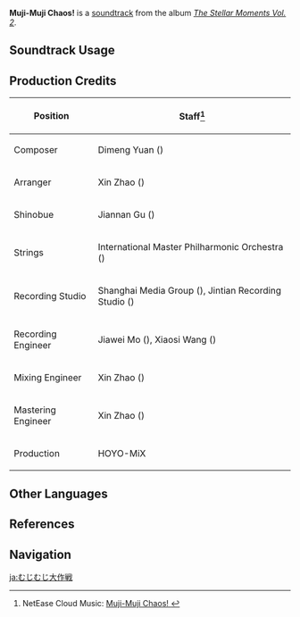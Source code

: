 {{Soundtrack Infobox
|image          = The Stellar Moments Vol. 2.png
|album          = The Stellar Moments Vol. 2
|number         = 12
|featured       =
|featured2      =
|featured3      =
|featured_disc  =
|featured_disc2 =
|featured_disc3 =
|youtube_id     = y973UF8RGm8
|spotify_id     = 3R1Tg7XBj4wkSNr1hlgJ50
|previous       = Shirasagi Princess
|next           = Eternity in a Moment
}}
'''Muji-Muji Chaos!''' is a [[soundtrack]] from the album ''[[The Stellar Moments Vol. 2]]''.

==Soundtrack Usage==
{{Soundtrack Usage
|mediaoriginal = Character Demo;;Sayu
|quest     = 
|location  = 
|domain    = 
}}

==Production Credits==
{| class="wikitable"
! Position
! Staff<ref>NetEase Cloud Music: [https://music.163.com/#/song?id=1913532414 Muji-Muji Chaos! {{zh|貉貉大作战}}]</ref>
|-
! Composer
| Dimeng Yuan ({{zh|苑迪萌}})
|-
! Arranger
| Xin Zhao ({{zh|赵鑫}})
|-
! Shinobue
| Jiannan Gu ({{zh|顾剑楠}})
|-
! Strings
| International Master Philharmonic Orchestra ({{zh|国际首席爱乐乐团}})
|-
! Recording Studio
| Shanghai Media Group ({{zh|上海广播大厦}}), Jintian Recording Studio ({{zh|金田录音棚}})
|-
! Recording Engineer
| Jiawei Mo ({{zh|莫家伟}}), Xiaosi Wang ({{zh|王小四}})
|-
! Mixing Engineer
| Xin Zhao ({{zh|赵鑫}})
|-
! Mastering Engineer
| Xin Zhao ({{zh|赵鑫}})
|-
! Production
| HOYO-MiX
|}

==Other Languages==
{{Other Languages
|en       = Muji-Muji Chaos!
|zhs      = 貉貉大作战
|zhs_rm   = Héhé<ref name="sayuvo">{{Ref/VO|Sayu|感兴趣的见闻…|zh|note=Interesting Things...}}</ref> Dàzuòzhàn
|zht      = 貉貉大作戰
|zht_rm   = Héhé<ref name="sayuvo" /> Dàzuòzhàn
|zh_tl    = 
|ja       = むじむじ大作戦
|ja_rm    = Muji-muji Daisakusen
|ja_tl    = Worry-Scurry Large-Scale Operation
|ja_note  = “むじむじ” (muji-muji) is a memetic word expressing the experience of feeling antsy yet largely frozen from worry, frustration, or irritation, particularly in describing the wringing of a person’s hands. It is also likely a play on the Japanese word for “badger” (mujina), an animal which Sayu is frequently associated with.
}}

==References==
{{Reflist}}

==Navigation==
{{Soundtrack Navbox|The Stellar Moments}}

[[ja:むじむじ大作戦]]